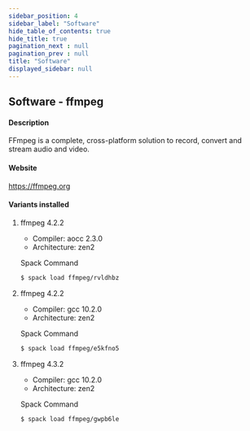 ```yaml
---
sidebar_position: 4
sidebar_label: "Software"
hide_table_of_contents: true
hide_title: true
pagination_next : null
pagination_prev : null
title: "Software"
displayed_sidebar: null
---
```


## Software - ffmpeg


#### Description
FFmpeg is a complete, cross-platform solution to record, convert and stream audio and video.

#### Website
https://ffmpeg.org

#### Variants installed

1. ffmpeg 4.2.2

    - Compiler: aocc 2.3.0
    - Architecture: zen2

    Spack Command
    ```bash
    $ spack load ffmpeg/rvldhbz
    ```

2. ffmpeg 4.2.2

    - Compiler: gcc 10.2.0
    - Architecture: zen2

    Spack Command
    ```bash
    $ spack load ffmpeg/e5kfno5
    ```

3. ffmpeg 4.3.2

    - Compiler: gcc 10.2.0
    - Architecture: zen2

    Spack Command
    ```bash
    $ spack load ffmpeg/gwpb6le
    ```
